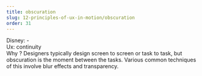 ```yaml
---
title: obscuration
slug: 12-principles-of-ux-in-motion/obscuration
order: 31
---
```


<SlideTemplate title="Principle 9: Obscuration">
    
Disney: -  
Ux: continuity  
Why ? Designers typically design screen to screen or task to task, but obscuration is the moment between the tasks. Various common techniques of this involve blur effects and transparency.  

</SlideTemplate>